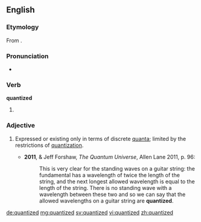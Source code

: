 ==English==
===Etymology===
From {{suffix|quantize|ed|lang=en}}.

===Pronunciation===
*{{a|UK}} {{IPA|/ˈkwɒntʌɪzd/|lang=en}}

===Verb===
'''quantized'''

# {{en-past of|quantize}}

===Adjective===
{{en-adj}}

# {{context|physics|lang=en}} Expressed or existing only in terms of discrete [[quanta]]; limited by the restrictions of [[quantization]]. {{defdate|from 20th c.}}
#*'''2011''', {{w|Brian Cox (physicist)|Brian Cox}} & Jeff Forshaw, ''The Quantum Universe'', Allen Lane 2011, p. 96:
#*:This is very clear for the standing waves on a guitar string: the fundamental has a wavelength of twice the length of the string, and the next longest allowed wavelength is equal to the length of the string. There is no standing wave with a wavelength between these two and so we can say that the allowed wavelengths on a guitar string are '''quantized'''.

[[de:quantized]]
[[mg:quantized]]
[[sv:quantized]]
[[vi:quantized]]
[[zh:quantized]]